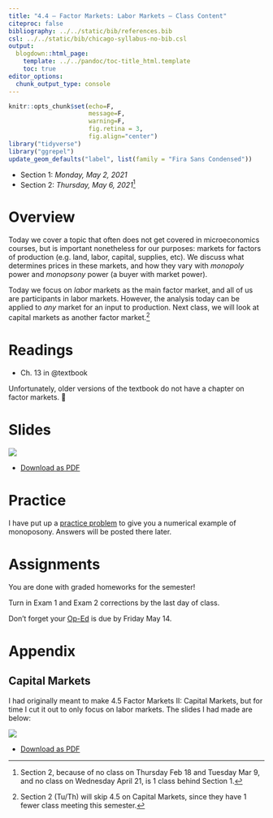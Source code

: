 ```yaml
---
title: "4.4 — Factor Markets: Labor Markets — Class Content"
citeproc: false
bibliography: ../../static/bib/references.bib
csl: ../../static/bib/chicago-syllabus-no-bib.csl
output:
  blogdown::html_page:
    template: ../../pandoc/toc-title_html.template
    toc: true
editor_options: 
  chunk_output_type: console
---
```

```r
knitr::opts_chunk$set(echo=F,
                      message=F,
                      warning=F,
                      fig.retina = 3,
                      fig.align="center")
library("tidyverse")
library("ggrepel")
update_geom_defaults("label", list(family = "Fira Sans Condensed"))
```

- Section 1: *Monday, May 2, 2021*
- Section 2: *Thursday, May 6, 2021*^[Section 2, because of no class on Thursday Feb 18 and Tuesday Mar 9, and no class on Wednesday April 21, is 1 class behind Section 1.]

# <i class="fas fa-info-circle fa-lg"></i> Overview

Today we cover a topic that often does not get covered in microeconomics courses, but is important nonetheless for our purposes: markets for factors of production (e.g. land, labor, capital, supplies, etc). We discuss what determines prices in these markets, and how they vary with *monopoly* power and *monopsony* power (a buyer with market power). 

Today we focus on *labor* markets as the main factor market, and all of us are participants in labor markets. However, the analysis today can be applied to *any* market for an input to production. Next class, we will look at capital markets as another factor market.^[Section 2 (Tu/Th) will skip 4.5 on Capital Markets, since they have 1 fewer class meeting this semester.]

# <i class="fas fa-book-reader fa-lg"></i> Readings

- <i class="fas fas fa-book"></i> Ch. 13 in @textbook

Unfortunately, older versions of the textbook do not have a chapter on factor markets. 🤷

# <i class="fas fa-chalkboard-teacher"></i> Slides

[![](/slides/4.4-slides.png)](/slides/4.4-slides.html)

- [<i class="fas fa-file-pdf"></i> Download as PDF](/slides/4.4-slides.pdf)

# <i class="fas fa-dumbbell"></i> Practice

I have put up a [practice problem](/practice/4.4-practice) to give you a numerical example of monoposony. Answers will be posted there later.

# <i class="fas fa-laptop-code"></i> Assignments

You are done with graded homeworks for the semester!

Turn in Exam 1 and Exam 2 corrections by the last day of class.

Don’t forget your [Op-Ed](/assignment/op-ed) is due by Friday May 14.

# Appendix

## Capital Markets

I had originally meant to make 4.5 Factor Markets II: Capital Markets, but for time I cut it out to only focus on labor markets. The slides I had made are below:

[![](/slides/capital-slides.png)](/slides/capital-slides.html)

- [<i class="fas fa-file-pdf"></i> Download as PDF](/slides/capital-slides.pdf)
